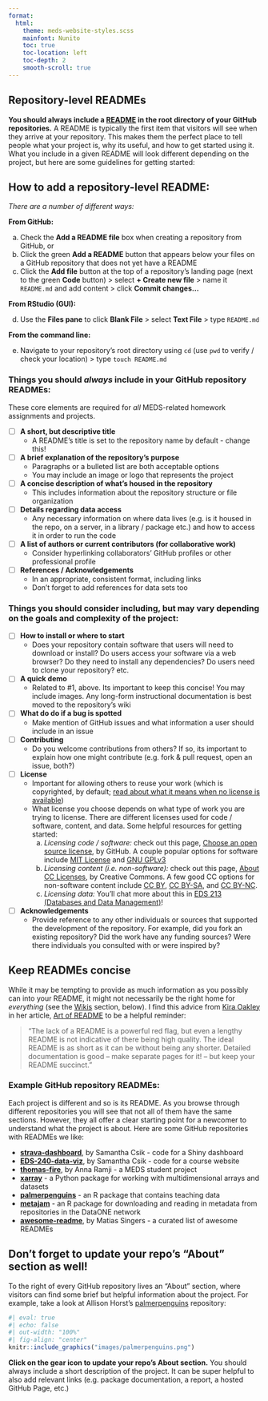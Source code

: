 ```yaml
---
format: 
  html:
    theme: meds-website-styles.scss
    mainfont: Nunito
    toc: true
    toc-location: left
    toc-depth: 2
    smooth-scroll: true
---
```


## Repository-level READMEs

**You should always include a [README](https://docs.github.com/en/repositories/managing-your-repositorys-settings-and-features/customizing-your-repository/about-readmes) in the root directory of your GitHub repositories.** A README is typically the first item that visitors will see when they arrive at your repository. This makes them the perfect place to tell people what your project is, why its useful, and how to get started using it. What you include in a given README will look different depending on the project, but here are some guidelines for getting started:

::: {.callout-tip collapse=true}
## How to add a repository-level README:

*There are a number of different ways:*

**From GitHub:**

  a. Check the **Add a README file** box when creating a repository from GitHub, or
  b. Click the green **Add a README** button that appears below your files on a GitHub repository that does not yet have a README
  c. Click the **Add file** button at the top of a repository's landing page (next to the green **Code** button) > select **+ Create new file** > name it `README.md` and add content > click **Commit changes...**

**From RStudio (GUI):**

  d. Use the **Files pane** to click **Blank File** > select **Text File** > type `README.md`

**From the command line:**

  e. Navigate to your repository's root directory using `cd` (use `pwd` to verify / check your location) > type `touch README.md`
:::

### Things you should *always* include in your GitHub repository READMEs: {#always-include}

::: {.callout-important}
These core elements are required for *all* MEDS-related homework assignments and projects.
:::

- [ ] [**A short, but descriptive title**]{.teal-text} 
    - A README’s title is set to the repository name by default - change this!
- [ ] [**A brief explanation of the repository's purpose**]{.teal-text} 
    - Paragraphs or a bulleted list are both acceptable options
    - You may include an image or logo that represents the project
- [ ] [**A concise description of what’s housed in the repository**]{.teal-text} 
    - This includes information about the repository structure or file organization
- [ ] [**Details regarding data access**]{.teal-text} 
   - Any necessary information on where data lives (e.g. is it housed in the repo, on a server, in a library / package etc.) and how to access it in order to run the code
- [ ] [**A list of authors or current contributors (for collaborative work)**]{.teal-text} 
    - Consider hyperlinking collaborators' GitHub profiles or other professional profile
- [ ] [**References / Acknowledgements**]{.teal-text}  
    - In an appropriate, consistent format, including links
    - Don't forget to add references for data sets too
    
### Things you should consider including, but may vary depending on the goals and complexity of the project: {#consider-including}

- [ ] [**How to install or where to start**]{.teal-text} 
    - Does your repository contain software that users will need to download or install? Do users access your software via a web browser? Do they need to install any dependencies? Do users need to clone your repository? etc.
- [ ] [**A quick demo**]{.teal-text} 
    - Related to #1, above. Its important to keep this concise! You may include images. Any long-form instructional documentation is best moved to the repository's wiki
- [ ] [**What do do if a bug is spotted**]{.teal-text} 
    - Make mention of GitHub issues and what information a user should include in an issue
- [ ] [**Contributing**]{.teal-text} 
    - Do you welcome contributions from others? If so, its important to explain how one might contribute (e.g. fork & pull request, open an issue, both?)
- [ ] [**License**]{.teal-text} 
    - Important for allowing others to reuse your work (which is copyrighted, by default; [read about what it means when no license is available](https://choosealicense.com/no-permission/))
    - What license you choose depends on what type of work you are trying to license. There are different licenses used for code / software, content, and data. Some helpful resources for getting started: 
        a. *Licensing code / software:* check out this page, [Choose an open source license](https://choosealicense.com/), by GitHub. A couple popular options for software include [MIT License](https://choosealicense.com/licenses/mit/) and [GNU GPLv3](https://choosealicense.com/licenses/gpl-3.0/)
        b. *Licensing content (i.e. non-software):* check out this page, [About CC Licenses](https://creativecommons.org/share-your-work/cclicenses/), by Creative Commons. A few good CC options for non-software content include [CC BY](https://creativecommons.org/licenses/by/4.0/?ref=chooser-v1), [CC BY-SA](https://creativecommons.org/licenses/by-sa/4.0/), and [CC BY-NC](https://creativecommons.org/licenses/by-nc/4.0/).
        c. *Licensing data:* You'll chat more about this in [EDS 213 (Databases and Data Management)](https://bren.ucsb.edu/courses/eds-213)!
- [ ] [**Acknowledgements**]{.teal-text}
    - Provide reference to any other individuals or sources that supported the development of the repository. For example, did you fork an existing repository? Did the work have any funding sources? Were there individuals you consulted with or were inspired by?
    
::: {.callout-note}
## Keep READMEs concise

While it may be tempting to provide as much information as you possibly can into your README, it might not necessarily be the right home for *everything* (see the [Wikis](#wikis) section, below). I find this advice from [Kira Oakley](https://github.com/hackergrrl) in her article, [Art of README](https://github.com/hackergrrl/art-of-readme?tab=readme-ov-file#readme) to be a helpful reminder:

>"The lack of a README is a powerful red flag, but even a lengthy README is not indicative of there being high quality. The ideal README is as short as it can be without being any shorter. Detailed documentation is good -- make separate pages for it! -- but keep your README succinct."

:::

### Example GitHub repository READMEs: {#example-repo-readmes}

Each project is different and so is its README. As you browse through different repositories you will see that not all of them have the same sections. However, they all offer a clear starting point for a newcomer to understand what the project is about. Here are some GitHub repositories with READMEs we like:

- **[strava-dashboard](https://github.com/samanthacsik/strava-dashboard)**, by Samantha Csik - code for a Shiny dashboard
- **[EDS-240-data-viz](https://github.com/samanthacsik/EDS-240-data-viz)**, by Samantha Csik - code for a course website
- **[thomas-fire](https://github.com/annaramji/thomas-fire)**, by Anna Ramji - a MEDS student project
- **[xarray](https://github.com/pydata/xarray)** - a Python package for working with multidimensional arrays and datasets
- **[palmerpenguins](https://github.com/allisonhorst/palmerpenguins/)** - an R package that contains teaching data
- **[metajam](https://github.com/NCEAS/metajam)** - an R package for downloading and reading in metadata from repositories in the DataONE network
- **[awesome-readme](https://github.com/matiassingers/awesome-readme)**, by Matias Singers - a curated list of awesome READMEs

::: {.callout-tip}
## Don't forget to update your repo's "About" section as well!

To the right of every GitHub repository lives an "About" section, where visitors can find some brief but helpful information about the project. For example, take a look at Allison Horst's [palmerpenguins](https://github.com/allisonhorst/palmerpenguins/) repository:

```r
#| eval: true
#| echo: false
#| out-width: "100%"
#| fig-align: "center"
knitr::include_graphics("images/palmerpenguins.png")
```

**Click on the gear icon to update your repo's About section.** You should always include a short description of the project. It can be super helpful to also add relevant links (e.g. package documentation, a report, a hosted GitHub Page, etc.)
:::
